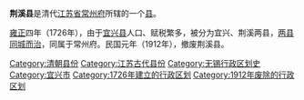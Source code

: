 '''荆溪县'''是清代[[江苏省|江苏省]][[常州府|常州府]]所辖的一个[[县|县]]。

[[雍正|雍正]]四年（1726年），由于[[宜兴县|宜兴县]]人口、赋税繁多，被分为宜兴、荆溪两县，[[两县同城而治|两县同城而治]]，同属于常州府。民国元年（1912年），撤废荆溪县。

{{清朝行政区划小作品}}
[[Category:清朝县份|Category:清朝县份]]
[[Category:江苏古代县份|Category:江苏古代县份]]
[[Category:无锡行政区划史|Category:无锡行政区划史]]
[[Category:宜兴市|Category:宜兴市]]
[[Category:1726年建立的行政区划|Category:1726年建立的行政区划]]
[[Category:1912年废除的行政区划|Category:1912年废除的行政区划]]